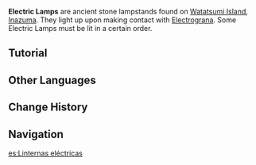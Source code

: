 {{Terminology Infobox
|image        = Tutorial Adventure Electric Lamps 1.png
|type         = Exploration
|region       = Inazuma
|area         = Watatsumi Island
}}
'''Electric Lamps''' are ancient stone lampstands found on [[Watatsumi Island]], [[Inazuma]]. They light up upon making contact with [[Electrograna]]. Some Electric Lamps must be lit in a certain order.

==Tutorial==
{{Transclude|Tutorials/Electric Lamps}}

==Other Languages==
{{Other Languages
|en      = Electric Lamp
|zhs     = 电灯台
|zhs_rm  = Diàn Dēngtái
|zht     = 電燈臺
|zht_rm  = Diàn Dēngtái
|zh_tl   = 
|ja      = 電灯台
|ja_rm   = Dentoudai{{Assumed}}
|ja_tl   = Electric Lamp
|ko      = {{tt|전등대|電燈臺}}
|ko_rm   = Jeondeungdae
|ko_tl   = 
|es      = Linterna eléctrica
|es_tl   = Electric Lantern
|fr      = Lanterne électrique
|fr_tl   = Electric Lantern
|ru      = Электро лампа
|ru_tl   = 
|th      = ตะเกียงไฟฟ้า
|th_rm   = 
|th_tl   = 
|vi      = Đèn Bàn Điện
|vi_tl   = 
|de      = Elektrische Lampe
|de_tl   = Electric Lamp
|id      = Lentera Elektrik
|id_tl   = Electric Lantern
|pt      = Lâmpada Elétrica
|pt_tl   = 
}}

==Change History==
{{Change History|2.1}}

==Navigation==
{{Exploration Navbox|Inazuma}}

[[es:Linternas eléctricas]]